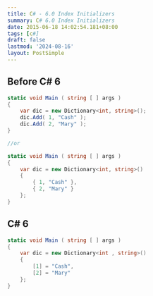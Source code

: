 ```yaml
---
title: C# - 6.0 Index Initializers
summary: C# 6.0 Index Initializers
date: 2015-06-18 14:02:54.181+08:00
tags: [c#]
draft: false
lastmod: '2024-08-16'
layout: PostSimple
---
```


## Before C# 6

```csharp
static void Main ( string [ ] args )
{
    var dic = new Dictionary<int, string>();
    dic.Add( 1, "Cash" );
    dic.Add( 2, "Mary" );
}

//or

static void Main ( string [ ] args )
{
    var dic = new Dictionary<int, string>()
    {
        { 1, "Cash" },
        { 2, "Mary" }
    };
}
```

## C# 6

```csharp
static void Main ( string [ ] args )
{
    var dic = new Dictionary<int , string>()
    {
        [1] = "Cash",
        [2] = "Mary"
    };
}
```
